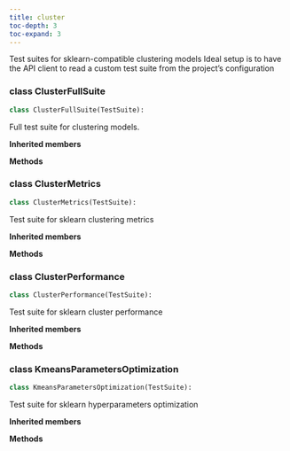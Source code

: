 ```yaml
---
title: cluster
toc-depth: 3
toc-expand: 3
---
```


Test suites for sklearn-compatible clustering models Ideal setup is to have the API client to read a custom test suite from the project's configuration

### [class]{.muted} ClusterFullSuite

```python
class ClusterFullSuite(TestSuite):
```

Full test suite for clustering models.

**Inherited members**

**Methods**

### [class]{.muted} ClusterMetrics

```python
class ClusterMetrics(TestSuite):
```

Test suite for sklearn clustering metrics

**Inherited members**

**Methods**

### [class]{.muted} ClusterPerformance

```python
class ClusterPerformance(TestSuite):
```

Test suite for sklearn cluster performance

**Inherited members**

**Methods**

### [class]{.muted} KmeansParametersOptimization

```python
class KmeansParametersOptimization(TestSuite):
```

Test suite for sklearn hyperparameters optimization

**Inherited members**

**Methods**
